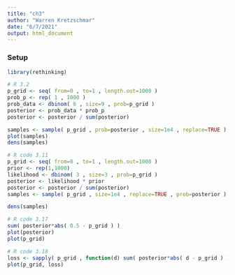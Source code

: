 ```yaml
---
title: "ch3"
author: "Warren Kretzschmar"
date: "6/7/2021"
output: html_document
---
```



### Setup
```r
library(rethinking)
```
```r
# R 3.2
p_grid <- seq( from=0 , to=1 , length.out=1000 )
prob_p <- rep( 1 , 1000 )
prob_data <- dbinom( 6 , size=9 , prob=p_grid )
posterior <- prob_data * prob_p
posterior <- posterior / sum(posterior)
```

```r
samples <- sample( p_grid , prob=posterior , size=1e4 , replace=TRUE )
plot(samples)
dens(samples)
```

```r
# R code 3.11
p_grid <- seq( from=0 , to=1 , length.out=1000 )
prior <- rep(1,1000)
likelihood <- dbinom( 3 , size=3 , prob=p_grid ) 
posterior <- likelihood * prior
posterior <- posterior / sum(posterior)
samples <- sample( p_grid , size=1e4 , replace=TRUE , prob=posterior )
```

```r
dens(samples)
```

```r
# R code 3.17
sum( posterior*abs( 0.5 - p_grid ) )
plot(posterior)
plot(p_grid)
```

```r
# R code 3.18
loss <- sapply( p_grid , function(d) sum( posterior*abs( d - p_grid ) ) )
plot(p_grid, loss)
```